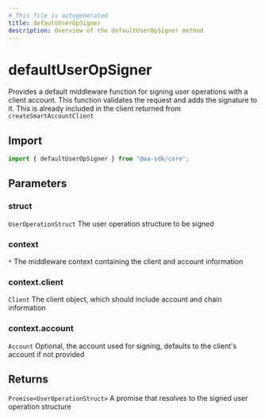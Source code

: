```yaml
---
# This file is autogenerated
title: defaultUserOpSigner
description: Overview of the defaultUserOpSigner method
---
```


# defaultUserOpSigner

Provides a default middleware function for signing user operations with a client account. This function validates the request and adds the signature to it.
This is already included in the client returned from `createSmartAccountClient`

## Import

```ts
import { defaultUserOpSigner } from "@aa-sdk/core";
```

## Parameters

### struct

`UserOperationStruct`
The user operation structure to be signed

### context

`*`
The middleware context containing the client and account information

### context.client

`Client`
The client object, which should include account and chain information

### context.account

`Account`
Optional, the account used for signing, defaults to the client's account if not provided

## Returns

`Promise<UserOperationStruct>`
A promise that resolves to the signed user operation structure
